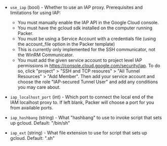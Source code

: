 <!-- Code generated from the comments of the IAPConfig struct in builder/google/surrogate/step_start_tunnel.go; DO NOT EDIT MANUALLY -->

-   `use_iap` (bool) - Whether to use an IAP proxy.
    Prerequisites and limitations for using IAP:
    - You must manually enable the IAP API in the Google Cloud console.
    - You must have the gcloud sdk installed on the computer running Packer.
    - You must be using a Service Account with a credentials file (using the
    	 account_file option in the Packer template)
    - This is currently only implemented for the SSH communicator, not the
      WinRM Communicator.
    - You must add the given service account to project level IAP permissions
      in https://console.cloud.google.com/security/iap. To do so, click
      "project" > "SSH and TCP resoures" > "All Tunnel Resources" >
      "Add Member". Then add your service account and choose the role
      "IAP-secured Tunnel User" and add any conditions you may care about.
    
-   `iap_localhost_port` (int) - Which port to connect the local end of the IAM localhost proxy to. If
    left blank, Packer will choose a port for you from available ports.
    
-   `iap_hashbang` (string) - What "hashbang" to use to invoke script that sets up gcloud.
    Default: "/bin/sh"
    
-   `iap_ext` (string) - What file extension to use for script that sets up gcloud.
    Default: ".sh"
    